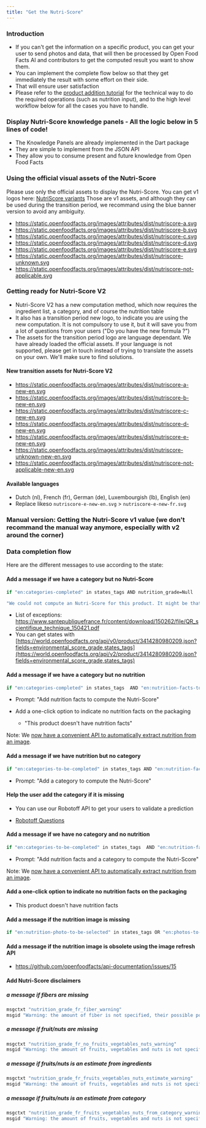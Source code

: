 ```yaml
---
title: "Get the Nutri-Score"
---
```


### Introduction

- If you can't get the information on a specific product, you can get your user to send photos and data, that will then be processed by Open Food Facts AI and contributors to get the computed result you want to show them.
- You can implement the complete flow below so that they get immediately the result with some effort on their side.
- That will ensure user satisfaction
- Please refer to the [product addition tutorial](https://openfoodfacts.github.io/openfoodfacts-server/reference/api-tutorials/adding-missing-products/) for the technical way to do the required operations (such as nutrition input), and to the high level workflow below for all the cases you have to handle.

### Display Nutri-Score knowledge panels - All the logic below in 5 lines of code!

- The Knowledge Panels are already implemented in the Dart package
- They are simple to implement from the JSON API
- They allow you to consume present and future knowledge from Open Food Facts

### Using the official visual assets of the Nutri-Score

Please use only the official assets to display the Nutri-Score. You can get v1 logos here: [NutriScore variants](https://drive.google.com/drive/u/1/folders/13SL2hgqYHSLMhYjMze9nYXV9GOdGMBgc)
Those are v1 assets, and although they can be used during the transition period, we recommand using the blue banner version to avoid any ambiguity.

- https://static.openfoodfacts.org/images/attributes/dist/nutriscore-a.svg
- https://static.openfoodfacts.org/images/attributes/dist/nutriscore-b.svg
- https://static.openfoodfacts.org/images/attributes/dist/nutriscore-c.svg
- https://static.openfoodfacts.org/images/attributes/dist/nutriscore-d.svg
- https://static.openfoodfacts.org/images/attributes/dist/nutriscore-e.svg
- https://static.openfoodfacts.org/images/attributes/dist/nutriscore-unknown.svg
- https://static.openfoodfacts.org/images/attributes/dist/nutriscore-not-applicable.svg

### Getting ready for Nutri-Score V2

- Nutri-Score V2 has a new computation method, which now requires the ingredient list, a category, and of course the nutrition table
- It also has a transition period new logo, to indicate you are using the new computation. It is not compulsory to use it, but it will save you from a lot of questions from your users ("Do you have the new formula ?")
- The assets for the transition period logo are language dependant. We have already loaded the official assets. If your language is not supported, please get in touch instead of trying to translate the assets on your own. We'll make sure to find solutions.

#### New transition assets for Nutri-Score V2

- https://static.openfoodfacts.org/images/attributes/dist/nutriscore-a-new-en.svg
- https://static.openfoodfacts.org/images/attributes/dist/nutriscore-b-new-en.svg
- https://static.openfoodfacts.org/images/attributes/dist/nutriscore-c-new-en.svg
- https://static.openfoodfacts.org/images/attributes/dist/nutriscore-d-new-en.svg
- https://static.openfoodfacts.org/images/attributes/dist/nutriscore-e-new-en.svg
- https://static.openfoodfacts.org/images/attributes/dist/nutriscore-unknown-new-en.svg
- https://static.openfoodfacts.org/images/attributes/dist/nutriscore-not-applicable-new-en.svg

#### Available languages

- Dutch (nl), French (fr), German (de), Luxembourgish (lb), English (en)
- Replace likeso `nutriscore-e-new-en.svg` > `nutriscore-e-new-fr.svg`

### Manual version: Getting the Nutri-Score v1 value (we don't recommand the manual way anymore, especially with v2 around the corner)

### Data completion flow

Here are the different messages to use according to the state:

#### Add a message if we have a category but no Nutri-Score

```sh title="title="Data completion flow""
if "en:categories-completed" in states_tags AND nutrition_grade=Null
```

```sh title="title="Data completion flow""
"We could not compute an Nutri-Score for this product. It might be that the category is an exception. If you believe this is an error, you can email contact@thenameofyourapp.org"
```

- List of exceptions: https://www.santepubliquefrance.fr/content/download/150262/file/QR_scientifique_technique_150421.pdf
- You can get states with [https://world.openfoodfacts.org/api/v0/product/3414280980209.json?fields=environmental_score_grade,states_tags](https://world.openfoodfacts.org/api/v2/product/3414280980209.json?fields=environmental_score_grade,states_tags)

#### Add a message if we have a category but no nutrition

```sh title="title="Data completion flow""
if "en:categories-completed" in states_tags  AND "en:nutrition-facts-to-be-completed" in states_tags
```

- Prompt: "Add nutrition facts to compute the Nutri-Score"

- Add a one-click option to indicate no nutrition facts on the packaging
  - "This product doesn't have nutrition facts"

Note: We [now have a convenient API to automatically extract nutrition from an image](https://openfoodfacts.github.io/robotoff/references/api/#tag/Predict/paths/~1predict~1nutrition/get).

#### Add a message if we have nutrition but no category

```sh title="title="Data completion flow""
if "en:categories-to-be-completed" in states_tags AND "en:nutrition-facts-completed" in states_tags
```

- Prompt: "Add a category to compute the Nutri-Score"

#### Help the user add the category if it is missing

- You can use our Robotoff API to get your users to validate a prediction

- [Robotoff Questions](https://docs.google.com/document/d/1IoDy0toQrrqtWHvDYp2rEVw84Yq1J0x2pt-0RGTm7h0/edit)

#### Add a message if we have no category and no nutrition

```sh title="title="Data completion flow""
if "en:categories-to-be-completed" in states_tags  AND "en:nutrition-facts-to-be-completed" in states_tags
```

- Prompt: "Add nutrition facts and a category to compute the Nutri-Score"

Note: We [now have a convenient API to automatically extract nutrition from an image](https://openfoodfacts.github.io/robotoff/references/api/#tag/Predict/paths/~1predict~1nutrition/get).

#### Add a one-click option to indicate no nutrition facts on the packaging

- This product doesn't have nutrition facts

#### Add a message if the nutrition image is missing

```sh title="title="Data completion flow""
if "en:nutrition-photo-to-be-selected" in states_tags OR "en:photos-to-be-uploaded" in states_tags
```

#### Add a message if the nutrition image is obsolete using the image refresh API

- https://github.com/openfoodfacts/api-documentation/issues/15

#### Add Nutri-Score disclaimers

##### a message if fibers are missing

```sh title="title="Data completion flow""
msgctxt "nutrition_grade_fr_fiber_warning"
msgid "Warning: the amount of fiber is not specified, their possible positive contribution to the grade could not be taken into account."
```

##### a message if fruit/nuts are missing

```sh title="title="Data completion flow""
msgctxt "nutrition_grade_fr_no_fruits_vegetables_nuts_warning"
msgid "Warning: the amount of fruits, vegetables and nuts is not specified, their possible positive contribution to the grade could not be taken into account."
```

##### a message if fruits/nuts is an estimate from ingredients

```sh title="title="Data completion flow""
msgctxt "nutrition_grade_fr_fruits_vegetables_nuts_estimate_warning"
msgid "Warning: the amount of fruits, vegetables and nuts is not specified on the label, it was estimated from the list of ingredients: %d%"
```

##### a message if fruits/nuts is an estimate from category

```sh title="title="Data completion flow""
msgctxt "nutrition_grade_fr_fruits_vegetables_nuts_from_category_warning"
msgid "Warning: the amount of fruits, vegetables and nuts is not specified on the label, it was estimated from the category (%s) of the product: %d%"
```
